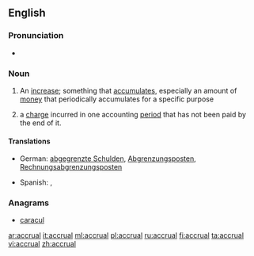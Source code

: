 ==English==

===Pronunciation===
* {{IPA|/əˈkruːəl/}}

===Noun===
{{wikipedia}}
{{en-noun}}

# An [[increase]]; something that [[accumulate]]s, especially an amount of [[money]] that periodically accumulates for a specific purpose
# {{accounting}} a [[charge]] incurred in one accounting [[period]] that has not been paid by the end of it.

====Translations====
{{trans-top|an increase}}
* German: [[abgegrenzte Schulden]], [[Abgrenzungsposten]], [[Rechnungsabgrenzungsposten]]
{{trans-mid}}
* Spanish: {{t|es|incremento|m}}, {{t|es|acumulación|f}}
{{trans-bottom}}

{{trans-top|an accounting charge}}
{{trans-mid}}
{{trans-bottom}}

===Anagrams===
* [[caracul#English|caracul]]


[[ar:accrual]]
[[it:accrual]]
[[ml:accrual]]
[[pl:accrual]]
[[ru:accrual]]
[[fi:accrual]]
[[ta:accrual]]
[[vi:accrual]]
[[zh:accrual]]